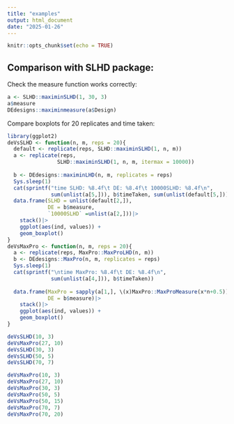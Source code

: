 ---
title: "examples"
output: html_document
date: "2025-01-26"
---

```{r setup, include=FALSE}
knitr::opts_chunk$set(echo = TRUE)
```

## Comparison with SLHD package:

Check the measure function works correctly:

```{r}
a <- SLHD::maximinSLHD(1, 30, 3)
a$measure
DEdesigns::maximinmeasure(a$Design)
```
Compare boxplots for 20 replicates and time taken:
```{r}
library(ggplot2)
deVsSLHD <- function(n, m, reps = 20){
  default <- replicate(reps, SLHD::maximinSLHD(1, n, m))
  a <- replicate(reps, 
                SLHD::maximinSLHD(1, n, m, itermax = 10000))
  
  b <- DEdesigns::maximinLHD(n, m, replicates = reps)
  Sys.sleep(1)
  cat(sprintf("time SLHD: %8.4f\t DE: %8.4f\t 10000SLHD: %8.4f\n",
              sum(unlist(a[5,])), b$timeTaken, sum(unlist(default[5,]))))
  data.frame(SLHD = unlist(default[2,]), 
             DE = b$measure, 
             `10000SLHD` =unlist(a[2,]))|>
    stack()|>
    ggplot(aes(ind, values)) +
    geom_boxplot()
}
deVsMaxPro <- function(n, m, reps = 20){
  a <- replicate(reps, MaxPro::MaxProLHD(n, m))
  b <- DEdesigns::MaxPro(n, m, replicates = reps)
  Sys.sleep(1)
  cat(sprintf("\ntime MaxPro: %8.4f\t DE: %8.4f\n",
              sum(unlist(a[4,])), b$timeTaken))
  
  data.frame(MaxPro = sapply(a[1,], \(x)MaxPro::MaxProMeasure(x*n+0.5)), 
             DE = b$measure)|>
    stack()|>
    ggplot(aes(ind, values)) +
    geom_boxplot()
} 
```


```{r, cache=TRUE}
deVsSLHD(10, 3)
deVsMaxPro(27, 10)
deVsSLHD(30, 3)
deVsSLHD(50, 5)
deVsSLHD(70, 7)
```


```{r, cache=TRUE}
deVsMaxPro(10, 3)
deVsMaxPro(27, 10)
deVsMaxPro(30, 3)
deVsMaxPro(50, 5)
deVsMaxPro(50, 15)
deVsMaxPro(70, 7)
deVsMaxPro(70, 20)
```


